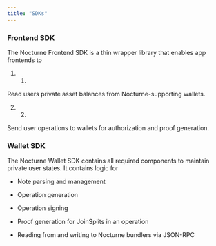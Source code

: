 ```yaml
---
title: "SDKs"
---
```


### Frontend SDK

The Nocturne Frontend SDK is a thin wrapper library that enables app frontends to

1. 1.  
Read users private asset balances from Nocturne-supporting wallets.

2. 2.  
Send user operations to wallets for authorization and proof generation.

### Wallet SDK

The Nocturne Wallet SDK contains all required components to maintain private user states. It contains logic for

* Note parsing and management

* Operation generation

* Operation signing

* Proof generation for JoinSplits in an operation

* Reading from and writing to Nocturne bundlers via JSON-RPC